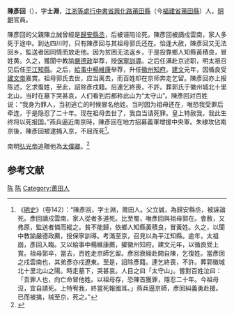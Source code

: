 '''陳彥回'''（{{bd|1355年||1402年|catIdx=C陈}}），字'''士淵'''，[[江浙等處行中書省|江浙等處行中書省]][[興化路|興化路]][[莆田縣|莆田縣]]（今[[福建省|福建省]][[莆田縣|莆田縣]]）人，[[明朝|明朝]]官員。

陳彥回的父親陳立誠曾經是[[歸安|歸安]][[縣丞|縣丞]]，后被诬陷论死。陳彥回被謫戍雲南，家人多死于途中。到达四川时，只有陳彥回与其祖母郭氏还在。恰逢大赦，陳彥回又无法回乡，監送者因同情而放走他。因为贫困无法返乡，于是投靠鄉人知縣黃積良，冒姓黄。久之，獲閬中教諭[[嚴德政|嚴德政]]举荐，授[[保寧|保寧]][[訓導|訓導]]。之后任满赴京述职，明太祖召见后任[[平江|平江]][[知縣|知縣]]。之后，[[給事中|給事中]][[楊維康|楊維康]]举荐，升任[[徽州|徽州]][[知府|知府]]。[[建文|建文]]元年，因循良受[[建文帝|建文帝]]嘉賞。祖母郭氏去世，应当离去，而百姓却在京师奔走乞留。陳彥回亦上报陈述，乞求復姓，至此，詔除彥戍籍。后連乞終喪，不許。葬郭氏于徽州城北十里北山，当时在墓下哭甚哀，人们看到后都称此山为“太守山”。陳彥回对百姓说：“我身为罪人，当初逃亡的时候冒名他姓。当时因为祖母还在，唯恐我受罪后牵连，于是隐忍了二十年。现在祖母去世了，我自当请死罪。皇上特赦我，我此生终将以死报国。”燕兵逼近南京時，陳彥回在地方招募義軍增援中央軍。朱棣攻佔南京後，陳彥回被逮捕入京，不屈而死<ref>《[[明史|明史]]》（卷142）：“陳彥回，字士淵，莆田人。父立誠，為歸安縣丞，被誣論死。彥回謫戍雲南，家人從者多道死。比至蜀，唯彥回與祖母郭在。會赦，又弗原，監送者憐而縱之。貧不能歸，依鄉人知縣黃積良，冒黃姓。久之，以閬中教諭嚴德政薦，授保寧訓導。考滿至京，召見以為平江知縣。逾年，太祖崩，彥回入臨。又以給事中楊維康薦，擢徽州知府。建文元年，以循良受上賞。祖母郭卒，當去，百姓走京師乞留。彥回衰絰赴闕自陳，乞復姓。當彥回之戍雲南也，其弟彥亦戍遼東。至是，詔除彥籍。連乞終喪，不許。葬郭徽城北十里北山之陽。時走墓下，哭甚哀。人目之曰「太守山」。嘗對百姓泣曰：「吾罪人也，向亡命冒他姓。以祖母存，恐陳首獲罪，隱忍二十年。今祖母沒，宜自請死。上特宥我，終當死報國耳。」燕兵逼京師，彥回糾義勇赴援。已而被擒，械至京，死之。”</ref>。

南明[[弘光帝|弘光帝]]追贈他為[[太僕卿|太僕卿]]。<ref>{{Cite web |url=http://archive.ihp.sinica.edu.tw/ttscgi/ttsquery?0:0:mctauac:TM%3D%B3%AF%AB%DB%A6%5E |title=資料連結 |publisher=中央研究院歷史語言研究所明清檔案工作室 |accessdate=2011-08-08 }}</ref>

==参考文献==
{{wikisource|明史/卷142}}
<div class="references-small">
<references />
</div>


[[Category:明朝徽州府知府|陈]]
[[Category:靖难之役人物|陈]]
[[Category:莆田人|Category:莆田人]]